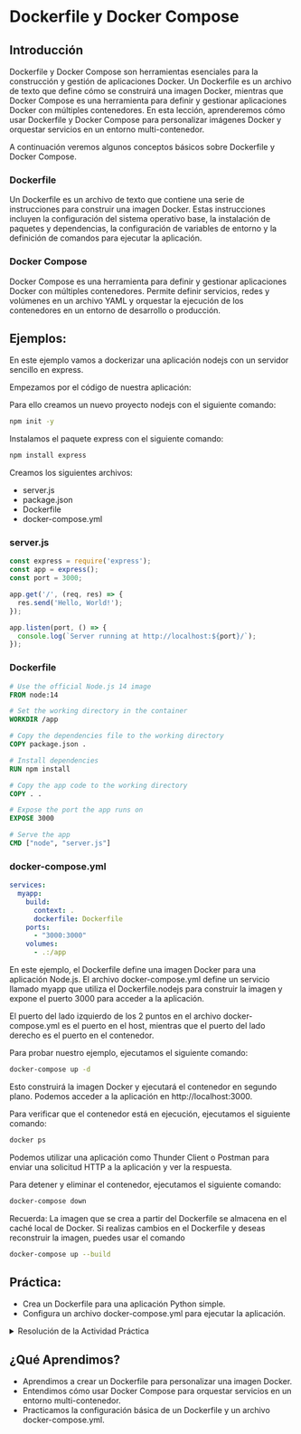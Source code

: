 # Dockerfile y Docker Compose

## Introducción

Dockerfile y Docker Compose son herramientas esenciales para la construcción y gestión de aplicaciones Docker. Un Dockerfile es un archivo de texto que define cómo se construirá una imagen Docker, mientras que Docker Compose es una herramienta para definir y gestionar aplicaciones Docker con múltiples contenedores. En esta lección, aprenderemos cómo usar Dockerfile y Docker Compose para personalizar imágenes Docker y orquestar servicios en un entorno multi-contenedor.

A continuación veremos algunos conceptos básicos sobre Dockerfile y Docker Compose.

### Dockerfile

Un Dockerfile es un archivo de texto que contiene una serie de instrucciones para construir una imagen Docker. Estas instrucciones incluyen la configuración del sistema operativo base, la instalación de paquetes y dependencias, la configuración de variables de entorno y la definición de comandos para ejecutar la aplicación.

### Docker Compose

Docker Compose es una herramienta para definir y gestionar aplicaciones Docker con múltiples contenedores. Permite definir servicios, redes y volúmenes en un archivo YAML y orquestar la ejecución de los contenedores en un entorno de desarrollo o producción.

## Ejemplos:

En este ejemplo vamos a dockerizar una aplicación nodejs con un servidor sencillo en express.

Empezamos por el código de nuestra aplicación:

Para ello creamos un nuevo proyecto nodejs con el siguiente comando:

``` bash
npm init -y
```

Instalamos el paquete express con el siguiente comando:

``` bash
npm install express
```
Creamos los siguientes archivos:

- server.js
- package.json
- Dockerfile
- docker-compose.yml

### server.js

``` javascript
const express = require('express');
const app = express();
const port = 3000;

app.get('/', (req, res) => {
  res.send('Hello, World!');
});

app.listen(port, () => {
  console.log(`Server running at http://localhost:${port}/`);
});
```

### Dockerfile

``` dockerfile
# Use the official Node.js 14 image
FROM node:14

# Set the working directory in the container
WORKDIR /app

# Copy the dependencies file to the working directory
COPY package.json .

# Install dependencies
RUN npm install

# Copy the app code to the working directory
COPY . .

# Expose the port the app runs on
EXPOSE 3000

# Serve the app
CMD ["node", "server.js"]
```

### docker-compose.yml

``` yaml
services:
  myapp:
    build:
      context: .
      dockerfile: Dockerfile
    ports:
      - "3000:3000"
    volumes:
      - .:/app
```

En este ejemplo, el Dockerfile define una imagen Docker para una aplicación Node.js. El archivo docker-compose.yml define un servicio llamado myapp que utiliza el Dockerfile.nodejs para construir la imagen y expone el puerto 3000 para acceder a la aplicación.

:::{.callout-tip}
El puerto del lado izquierdo de los 2 puntos en el archivo docker-compose.yml es el puerto en el host, mientras que el puerto del lado derecho es el puerto en el contenedor.
:::

Para probar nuestro ejemplo, ejecutamos el siguiente comando:

``` bash
docker-compose up -d
```

Esto construirá la imagen Docker y ejecutará el contenedor en segundo plano. Podemos acceder a la aplicación en http://localhost:3000.

Para verificar que el contenedor está en ejecución, ejecutamos el siguiente comando:

``` bash
docker ps
```

Podemos utilizar una aplicación como Thunder Client o Postman para enviar una solicitud HTTP a la aplicación y ver la respuesta.

Para detener y eliminar el contenedor, ejecutamos el siguiente comando:

``` bash
docker-compose down
```

:::{.callout-tip}
Recuerda: La imagen que se crea a partir del Dockerfile se almacena en el caché local de Docker. Si realizas cambios en el Dockerfile y deseas reconstruir la imagen, puedes usar el comando 

``` bash
docker-compose up --build
```
:::

## Práctica:

- Crea un Dockerfile para una aplicación Python simple.
- Configura un archivo docker-compose.yml para ejecutar la aplicación.

<details>
<summary>Resolución de la Actividad Práctica</summary>

Ejemplo de aplicación Python simple:

``` python
# app.py
print("Hello, World!")
```

Ejemplo de Dockerfile:

``` dockerfile
FROM python:3.12
WORKDIR /app
COPY . .
CMD ["python", "app.py"]
```
Ejemplo de docker-compose.yml:

``` yaml
services:
  myapp:
    build:
      context: .
      dockerfile: Dockerfile.python
    image: my-python-app
```
</details>

## ¿Qué Aprendimos?

- Aprendimos a crear un Dockerfile para personalizar una imagen Docker.
- Entendimos cómo usar Docker Compose para orquestar servicios en un entorno multi-contenedor.
- Practicamos la configuración básica de un Dockerfile y un archivo docker-compose.yml.